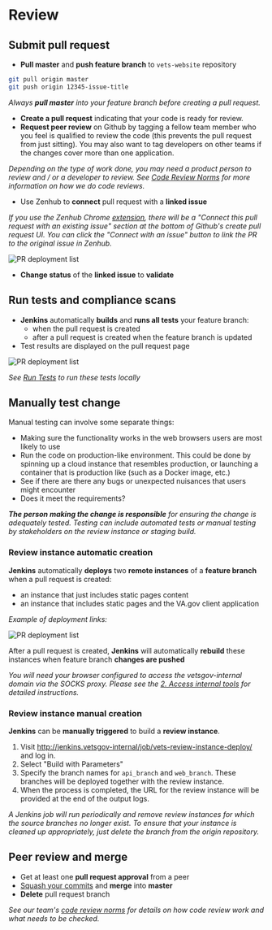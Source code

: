 # Review

## Submit pull request

- **Pull master** and **push feature branch** to `vets-website` repository
```bash
git pull origin master
git push origin 12345-issue-title
```

_Always **pull master** into your feature branch before creating a pull request._

- **Create a pull request** indicating that your code is ready for review.
- **Request peer review** on Github by tagging a fellow team member who you feel is qualified to review the code (this prevents the pull request from just sitting). You may also want to tag developers on other teams if the changes cover more than one application.

_Depending on the type of work done, you may need a product person to review and / or a developer to review. See [Code Review Norms](https://github.com/department-of-veterans-affairs/vets.gov-team/blob/master/Work%20Practices/Engineering/Code%20Review%20Norms.md) for more information on how we do code reviews._

- Use Zenhub to **connect** pull request with a **linked issue**

_If you use the Zenhub Chrome [extension](https://chrome.google.com/webstore/detail/zenhub-for-github/ogcgkffhplmphkaahpmffcafajaocjbd), there will be a "Connect this pull request with an existing issue" section at the bottom of Github's create pull request UI. You can click the "Connect with an issue" button to link the PR to the original issue in Zenhub._

![PR deployment list](../../../images/reviewing-feature-branches/connect-issue.png)

- **Change status** of the **linked issue** to **validate**

## Run tests and compliance scans

- **Jenkins** automatically **builds** and **runs all tests** your feature branch:
  - when the pull request is created
  - after a pull request is created when the feature branch is updated
- Test results are displayed on the pull request page

![PR deployment list](../../../images/reviewing-feature-branches/test-results.png)

_See [Run Tests](/getting-started/common-tasks/test) to run these tests locally_

## Manually test change

Manual testing can involve some separate things:

- Making sure the functionality works in the web browsers users are most likely to use
- Run the code on production-like environment. This could be done by spinning up a cloud instance that resembles production, or launching a container that is production like (such as a Docker image, etc.)
- See if there are there any bugs or unexpected nuisances that users might encounter
- Does it meet the requirements?

_**The person making the change is responsible** for ensuring the change is adequately tested. Testing can include automated tests or manual testing by stakeholders on the review instance or staging build._

### Review instance automatic creation

**Jenkins** automatically **deploys** two **remote instances** of a **feature branch** when a pull request is created:
  - an instance that just includes static pages content
  - an instance that includes static pages and the VA.gov client application

  _Example of deployment links:_

  ![PR deployment list](../../../images/reviewing-feature-branches/PR-deployment-list.png)

After a pull request is created, **Jenkins** will automatically **rebuild** these instances when feature branch **changes are pushed**

  _You will need your browser configured to access the vetsgov-internal domain via the SOCKS proxy. Please see the [2. Access internal tools](/getting-started/internal-tools) for detailed instructions._

  ### Review instance manual creation

**Jenkins** can be **manually triggered** to build a **review instance**.

1. Visit http://jenkins.vetsgov-internal/job/vets-review-instance-deploy/ and log in.
1. Select "Build with Parameters"
1. Specify the branch names for `api_branch` and `web_branch`. These branches will be deployed together with the review instance.
1. When the process is completed, the URL for the review instance will be provided at the end of the output logs.

_A Jenkins job will run periodically and remove review instances for which the source branches no longer exist. To ensure that your instance is cleaned up appropriately, just delete the branch from the origin repository._

## Peer review and merge

- Get at least one **pull request approval** from a peer
- [Squash your commits](https://github.blog/2016-04-01-squash-your-commits/) and **merge** into **master**
- **Delete** pull request branch

_See our team's [code review norms](https://github.com/department-of-veterans-affairs/vets.gov-team/blob/master/Work%20Practices/Engineering/Code%20Review%20Norms.md) for details on how code review work and what needs to be checked._